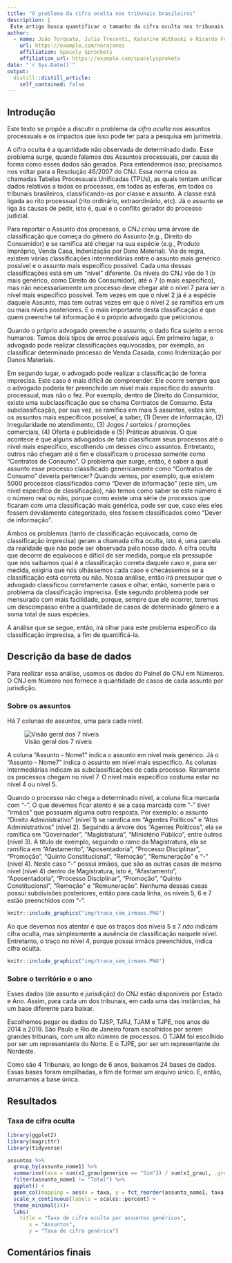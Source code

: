 ```yaml
---
title: "O problema da cifra oculta nos tribunais brasileiros"
description: |
 Este artigo busca quantificar o tamanho da cifra oculta nos tribunais brasileiros. A base de dados utilizada para tanto é composta por observações dos tribunais de 1º grau de São Paulo, Rio de Janeiro, Amazonas e Pernambuco.
author:
  - name: João Torquato, Julio Trecenti, Katerine Witkoski e Ricardo Feliz 
    url: https://example.com/norajones
    affiliation: Spacely Sprockets
    affiliation_url: https://example.com/spacelysprokets
date: "`r Sys.Date()`"
output:
  distill::distill_article:
    self_contained: false
---
```


## Introdução
Este texto se propõe a discutir o problema da _cifra oculta_ nos assuntos processuais e os impactos que isso pode ter para a pesquisa em jurimetria.

A cifra oculta é a quantidade não observada de determinado dado. Esse problema surge, quando falamos dos Assuntos processuais, por causa da forma como esses dados são gerados. Para entendermos isso, precisamos nos voltar para a Resolução 46/2007 do CNJ. Essa norma criou as chamadas Tabelas Processuais Unificadas (TPUs), as quais tentam unificar dados relativos a todos os processos, em todas as esferas, em todos os tribunais brasileiros, classificando-os por classe e assunto. A classe está ligada ao rito processual (rito ordinário, extraordinário, etc). Já o assunto se liga às causas de pedir, isto é, qual é o conflito gerador do processo judicial.

Para reportar o Assunto dos processos, o CNJ criou uma árvore de classificação que começa do gênero do Assunto (e.g., Direito do Consumidor) e se ramifica até chegar na sua espécie (e.g., Produto Impróprio, Venda Casa, Indenização por Dano Material). Via de regra, existem várias classificações intermediárias entre o assunto mais genérico possível e o assunto mais específico possível. Cada uma dessas classificações está em um “nível” diferente. Os níveis do CNJ vão do 1 (o mais genérico, como Direito do Consumidor), até o 7 (o mais específico), mas não necessariamente um processo deve chegar até o nível 7 para ser o nível mais específico possível. Tem vezes em que o nível 2 já é a espécie daquele Assunto, mas tem outras vezes em que o nível 2 se ramifica em um ou mais níveis posteriores. E o mais importante desta classificação é que quem preenche tal informação é o próprio advogado que peticionou.

Quando o próprio advogado preenche o assunto, o dado fica sujeito a erros humanos. Temos dois tipos de erros possíveis aqui. Em primeiro lugar, o advogado pode realizar classificações equivocadas, por exemplo, ao classificar determinado processo de Venda Casada, como Indenização por Danos Materiais. 

Em segundo lugar, o advogado pode realizar a classificação de forma imprecisa. Este caso é mais difícil de compreender. Ele ocorre sempre que o advogado poderia ter preenchido um nível mais específico do assunto processual, mas não o fez. Por exemplo, dentro de Direito do Consumidor, existe uma subclassificação que se chama Contratos de Consumo. Esta subclassificação, por sua vez, se ramifica em mais 5 assuntos, estes sim, os assuntos mais específicos possível, a saber, (1) Dever de informação, (2) Irregularidade no atendimento, (3) Jogos / sorteios / promoções comerciais, (4) Oferta e publicidade e (5) Práticas abusivas. O que acontece é que alguns advogados de fato classificam seus processos até o nível mais específico, escolhendo um desses cinco assuntos. Entretanto, outros não chegam até o fim e classificam o processo somente como "Contratos de Consumo". O problema que surge, então, é saber a qual assunto esse processo classificado genericamente como "Contratos de Consumo" deveria pertencer? Quando vemos, por exemplo, que existem 5000 processos classificados como "Dever de informação" (este sim, um nível específico de classificação), não temos como saber se este número é o número real ou não, porque como existe uma série de processos que ficaram com uma classificação mais genérica, pode ser que, caso eles eles fossem devidamente categorizado, eles fossem classificados como "Dever de informação". 

Ambos os problemas (tanto de classificação equivocada, como de classificação imprecisa) geram a chamada cifra oculta, isto é, uma parcela da realidade que não pode ser observada pelo nosso dado. A cifra oculta que decorre de equívocos é difícil de ser medida, porque ela pressupõe que nós saibamos qual é a classificação correta daquele caso e, para ser medida, exigiria que nós olhássemos cada caso e checássemos se a classificação está correta ou não. Nossa análise, então irá pressupor que o advogado classificou corretamente casos e olhar, então, somente para o problema da classificação imprecisa. Este segundo problema pode ser mensurado com mais facilidade, porque, sempre que ele ocorrer, teremos um descompasso entre a quantidade de casos de determinado gênero e a soma total de suas espécies. 

A análise que se segue, então, irá olhar para este problema específico da classificação imprecisa, a fim de quantificá-la. 

## Descrição da base de dados

Para realizar essa análise, usamos os dados do Painel do CNJ em Números. O CNJ em Número nos fornece a quantidade de casos de cada assunto por jurisdição.

### Sobre os assuntos

Há 7 colunas de assuntos, uma para cada nível.

![Visão geral dos 7 níveis](img/exemplo.png)


A coluna "Assunto - Nome1" indica o assunto em nível mais genérico. Já o "Assunto - Nome7" indica o assunto em nível mais específico. As colunas intermediárias indicam as subclassificações de cada processo. Raramente os processos chegam no nível 7. O nível mais específico costuma estar no nível 4 ou nível 5. 

Quando o processo não chega a determinado nível, a coluna fica marcada com "-". O que devemos ficar atento é se a casa marcada com "-" tiver "irmãos" que possuam alguma outra resposta. Por exemplo: o assunto "Direito Administrativo" (nível 1) se ramifica em "Agentes Políticos" e "Atos Administrativos" (nível 2). Seguindo a árvore dos "Agentes Políticos", ela se ramifica em "Governador", "Magistratura", "Ministério Público", entre outros (nível 3). A título de exemplo, seguindo o ramo da Magistratura, ela se ramifica em "Afastamento", "Aposentadoria", "Processo Disciplinar", "Promoção", "Quinto Constitucional", "Remoção", "Remuneração" e "-" (nível 4). Neste caso "-" possui irmãos, que são as outras casas de mesmo nível (nível 4) dentro de Magistratura, isto é, "Afastamento", "Aposentadoria", "Processo Disciplinar", "Promoção", "Quinto Constitucional", "Remoção" e "Remuneração". Nenhuma dessas casas possui subdivisões posteriores, então para cada linha, os níveis 5, 6 e 7 estão preenchidos com "-". 

```r

knitr::include_graphics("img/traco_com_irmaos.PNG")

```

<!-- ![Exemplo de "-" com irmãos](~/ABJ/blog-cifra-oculta/_posts/2020-12-07-cifra-oculta/traco_com_irmaos.png){width=50%, height=50%} -->

Ao que devemos nos atentar é que os traços dos níveis 5 a 7 *não* indicam cifra oculta, mas simplesmente a ausência de classificação naquele nível. Entretanto, o traço no nível 4, porque possui irmãos preenchidos, indica cifra oculta. 

```r

knitr::include_graphics("img/traco_sem_irmaos.PNG")

```

<!-- ![Exemplo de "-" sem irmãos](~/ABJ/blog-cifra-oculta/_posts/2020-12-07-cifra-oculta/traco_sem_irmaos.png) -->

### Sobre o território e o ano

Esses dados (de assunto e jurisdição) do CNJ estão disponíveis por Estado e Ano. Assim, para cada um dos tribunais, em cada uma das instâncias, há um base diferente para baixar. 

Escolhemos pegar os dados do TJSP, TJRJ, TJAM e TJPE, nos anos de 2014 a 2019. São Paulo e Rio de Janeiro foram escolhidos por serem grandes tribunais, com um alto número de processos. O TJAM foi escolhido por ser um representante do Norte. E o TJPE, por ser um representante do Nordeste. 

Como são 4 Tribunais, ao longo de 6 anos, baixamos 24 bases de dados. Essas bases foram empilhadas, a fim de formar um arquivo único. E, então, arrumamos a base única.

## Resultados

### Taxa de cifra oculta 

```r
library(ggplot2)
library(magrittr)
library(tidyverse)

assuntos %>%
  group_by(assunto_nome1) %>%
  summarise(taxa = sum(x1_grau[generico == "Sim"]) / sum(x1_grau), .groups = "drop") %>%
  filter(assunto_nome1 != "Total") %>%
  ggplot() +
  geom_col(mapping = aes(x = taxa, y = fct_reorder(assunto_nome1, taxa, .desc = FALSE)), fill = viridis::viridis(1, 1, .2, .8)) +
  scale_x_continuous(labels = scales::percent) + 
  theme_minimal(14)+
  labs(
    title = "Taxa de cifra oculta por assuntos genéricos", 
       x = "Assuntos", 
       y = "Taxa de cifra genérica")

```
## Comentários finais 




